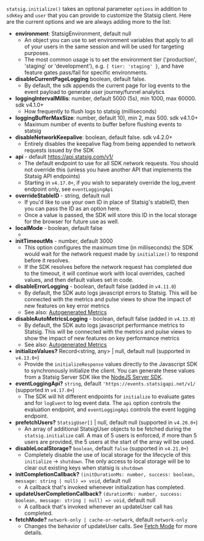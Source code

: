 
`statsig.initialize()` takes an optional parameter `options` in addition to `sdkKey` and `user` that you can provide to customize the Statsig client. Here are the current options and we are always adding more to the list:

- **environment**: StatsigEnvironment, default null
  - An object you can use to set environment variables that apply to all of your users in the same session and will be used for targeting purposes.
  - The most common usage is to set the environment tier ('production', 'staging' or 'development'), e.g. `{ tier: 'staging' }`, and have feature gates pass/fail for specific environments.
- **disableCurrentPageLogging** boolean, default false.
  - By default, the sdk appends the current page for log events to the event payload to generate user journey/funnel analytics
- **loggingIntervalMillis**: number, default 5000 (5s), min 1000, max 60000. sdk v4.1.0+
  - How frequently to flush logs to statsig (milliseconds)
- **loggingBufferMaxSize**: number, default 10), min 2, max 500. sdk v4.1.0+
  - Maximum number of events to buffer before flushing events to statsig
- **disableNetworkKeepalive**: boolean, default false. sdk v4.2.0+
  - Entirely disables the keepalive flag from being appended to network requests issued by the SDK
- **api** - default https://api.statsig.com/v1/
  - The default endpoint to use for all SDK network requests. You should not override this (unless you have another API that implements the Statsig API endpoints)
  - Starting in `v4.17.0+`, if you wish to separately override the log_event endpoint only, see `eventLoggingApi`
- **overrideStableID** - string, default null
  - If you'd like to use your own ID in place of Statsig's stableID, then you can pass the ID as an option here.
  - Once a value is passed, the SDK will store this ID in the local storage for the browser for future use as well.
- **localMode** - boolean, default false
  - <LocalModeSnippet type="client" />
- **initTimeoutMs** - number, default 3000
  - This option configures the maximum time (in milliseconds) the SDK would wait for the network request made by `initialize()` to respond before it resolves.
  - If the SDK resolves before the network request has completed due to the timeout, it will continue work with local overrides, cached values, and then default values set in code.
- **disableErrorLogging** - boolean, default false (added in `v4.11.0`)
  - By default, the SDK auto logs javascript errors to Statsig. This will be connected with the metrics and pulse views to show the impact of new features on key error metrics
  - See also: [Autogenerated Metrics](https://docs.statsig.com/metrics/autogenerated)
- **disableAutoMetricsLogging** - boolean, default false (added in `v4.13.0`)
  - By default, the SDK auto logs javascript performance metrics to Statsig. This will be connected with the metrics and pulse views to show the impact of new features on key performance metrics
  - See also: [Autogenerated Metrics](https://docs.statsig.com/metrics/autogenerated)
- **initializeValues?** Record<string, any> | null, default null (supported in `v4.13.0+`)
  - Provide the `initializeResponse` values directly to the Javascript SDK to synchronously initialize the client. You can generate these values from a Statsig Server SDK like the [NodeJS Server SDK](https://docs.statsig.com/server/nodejsServerSDK#bootstrap).
- **eventLoggingApi?** `string`, default `'https://events.statsigapi.net/v1/` (supported in `v4.17.0+`)
  - The SDK will hit different endpoints for `initialize` to evaluate gates and for `logEvent` to log event data. The `api` option controls the evaluation endpoint, and `eventLoggingApi` controls the event logging endpoint.
- **prefetchUsers?** `StatsigUser[]` | null, default null (supported in `v4.20.0+`)
  - An array of additional StatsigUser objects to be fetched during the `statsig.initialize` call. A max of 5 users is enforced, if more than 5 users are provided, the 5 users at the start of the array will be used.
- **disableLocalStorage?** `boolean`, default `false` (supported in `v4.21.0+`)
  - Completely disable the use of local storage for the lifecycle of this `initialize` -> `shutdown`. The only access to local storage will be to clear out existing keys when statsig is `shutdown`
- **initCompletionCallback?** `(initDurationMs: number, success: boolean, message: string | null) => void`, default null
  - A callback that's invoked whenever initialization has completed.
- **updateUserCompletionCallback?** `(durationMs: number, success: boolean, message: string | null) => void`, default null
  - A callback that's invoked whenever an updateUser call has completed.
- **fetchMode?** `network-only | cache-or-network`, default `network-only`
  - Changes the behavior of updateUser calls. See [Fetch Mode](#fetch-mode-) for more details.
